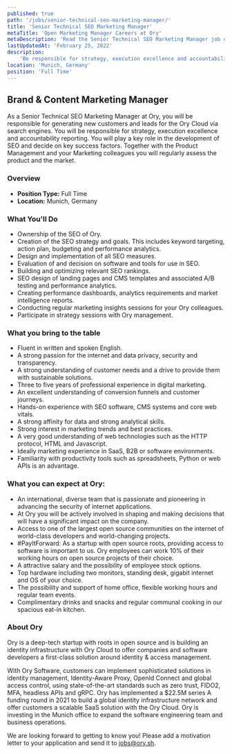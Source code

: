 ```yaml
---
published: true
path: '/jobs/senior-technical-seo-marketing-manager/'
title: 'Senior Technical SEO Marketing Manager'
metaTitle: 'Open Marketing Manager Careers at Ory'
metaDescription: 'Read the Senior Technical SEO Marketing Manager job description.'
lastUpdatedAt: 'February 25, 2022'
description:
    'Be responsible for strategy, execution excellence and accountability reporting in the development of SEO and decide on key success factors.'
location: 'Munich, Germany'
position: 'Full Time'
---
```



## Brand & Content Marketing Manager

<About />

As a Senior Technical SEO Marketing Manager at Ory, you will be responsible for generating new customers and leads for the Ory Cloud via search engines. You will be responsible for strategy, execution excellence and accountability reporting. You will play a key role in the development of SEO and decide on key success factors. Together with the Product Management and your Marketing colleagues you will regularly assess the product and the market.

### Overview

- **Position Type:** Full Time
- **Location:** Munich, Germany

### What You'll Do

* Ownership of the SEO of Ory.
* Creation of the SEO strategy and goals. This includes keyword targeting, action plan, budgeting and performance analytics.
* Design and implementation of all SEO measures.
* Evaluation of and decision on software and tools for use in SEO.
* Building and optimizing relevant SEO rankings.
* SEO design of landing pages and CMS templates and associated A/B testing and performance analytics.
* Creating performance dashboards, analytics requirements and market intelligence reports.
* Conducting regular marketing insights sessions for your Ory colleagues.
* Participate in strategy sessions with Ory management.

### What you bring to the table

* Fluent in written and spoken English.
* A strong passion for the internet and data privacy, security and transparency.
* A strong understanding of customer needs and a drive to provide them with sustainable solutions.
* Three to five years of professional experience in digital marketing.
* An excellent understanding of conversion funnels and customer journeys.
* Hands-on experience with SEO software, CMS systems and core web vitals.
* A strong affinity for data and strong analytical skills.
* Strong interest in marketing trends and best practices.
* A very good understanding of web technologies such as the HTTP protocol, HTML and Javascript.
* Ideally marketing experience in SaaS, B2B or software environments.
* Familiarity with productivity tools such as spreadsheets, Python or web APIs is an advantage.

### What you can expect at Ory:
- An international, diverse team that is passionate and pioneering in advancing the security of internet applications.
- At Ory you will be actively involved in shaping and making decisions that will have a significant impact on the company.
- Access to one of the largest open source communities on the internet of world-class developers and world-changing projects.
- #PayItForward: As a startup with open source roots, providing access to software is important to us. Ory employees can work 10% of their working hours on open source projects of their choice.
- A attractive salary and the possibility of employee stock options.
- Top hardware including two monitors, standing desk, gigabit internet and OS of your choice.
- The possibility and support of home office, flexible working hours and regular team events.
- Complimentary drinks and snacks and regular communal cooking in our spacious eat-in kitchen.

### About Ory
Ory is a deep-tech startup with roots in open source and is building an identity infrastructure with Ory Cloud to offer companies and software developers a first-class solution around identity & access management.

With Ory Software, customers can implement sophisticated solutions in identity management, Identity-Aware Proxy, OpenId Connect and global access control, using state-of-the-art standards such as zero trust, FIDO2, MFA, headless APIs and gRPC.
Ory has implemented a $22.5M series A funding round in 2021 to build a global identity infrastructure network and offer customers a scalable SaaS solution with the Ory Cloud. Ory is investing in the Munich office to expand the software engineering team and business operations.

We are looking forward to getting to know you! Please add a motivation letter to your application and send it to [jobs@ory.sh](mailto:jobs@ory.sh).
